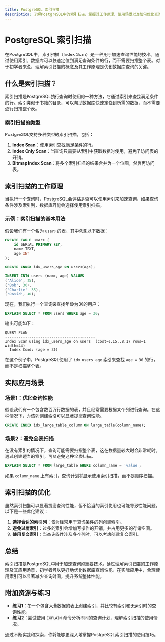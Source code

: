```yaml
---
title: PostgreSQL 索引扫描
description: 了解PostgreSQL中的索引扫描，掌握其工作原理、使用场景以及如何优化查询性能。
---
```


# PostgreSQL 索引扫描

在PostgreSQL中，索引扫描（Index Scan）是一种用于加速查询性能的技术。通过使用索引，数据库可以快速定位到满足查询条件的行，而不需要扫描整个表。对于初学者来说，理解索引扫描的概念及其工作原理是优化数据库查询的关键。

## 什么是索引扫描？

索引扫描是PostgreSQL执行查询时使用的一种方法，它通过索引来查找满足条件的行。索引类似于书籍的目录，可以帮助数据库快速定位到所需的数据，而不需要逐行扫描整个表。

### 索引扫描的类型

PostgreSQL支持多种类型的索引扫描，包括：

1. **Index Scan**：使用索引查找满足条件的行。
2. **Index Only Scan**：当查询只需要从索引中获取数据时使用，避免了访问表的开销。
3. **Bitmap Index Scan**：将多个索引扫描的结果合并为一个位图，然后再访问表。

## 索引扫描的工作原理

当执行一个查询时，PostgreSQL会评估是否可以使用索引来加速查询。如果查询条件涉及索引列，数据库可能会选择使用索引扫描。

### 示例：索引扫描的基本用法

假设我们有一个名为 `users` 的表，其中包含以下数据：

```sql
CREATE TABLE users (
    id SERIAL PRIMARY KEY,
    name TEXT,
    age INT
);

CREATE INDEX idx_users_age ON users(age);

INSERT INTO users (name, age) VALUES
('Alice', 25),
('Bob', 30),
('Charlie', 35),
('David', 40);
```

现在，我们执行一个查询来查找年龄为30的用户：

```sql
EXPLAIN SELECT * FROM users WHERE age = 30;
```

输出可能如下：

```
QUERY PLAN
-----------------------------------------
Index Scan using idx_users_age on users  (cost=0.15..8.17 rows=1 width=44)
  Index Cond: (age = 30)
```

在这个例子中，PostgreSQL使用了 `idx_users_age` 索引来查找 `age = 30` 的行，而不是扫描整个表。

## 实际应用场景

### 场景1：优化查询性能

假设我们有一个包含数百万行数据的表，并且经常需要根据某个列进行查询。在这种情况下，为该列创建索引可以显著提高查询性能。

```sql
CREATE INDEX idx_large_table_column ON large_table(column_name);
```

### 场景2：避免全表扫描

在没有索引的情况下，查询可能需要扫描整个表，这在数据量较大时会非常耗时。通过创建适当的索引，可以避免这种全表扫描。

```sql
EXPLAIN SELECT * FROM large_table WHERE column_name = 'value';
```

如果 `column_name` 上有索引，查询计划将显示使用索引扫描，而不是顺序扫描。

## 索引扫描的优化

虽然索引扫描可以显著提高查询性能，但不恰当的索引使用也可能导致性能问题。以下是一些优化建议：

1. **选择合适的索引列**：仅为经常用于查询条件的列创建索引。
2. **避免过度索引**：过多的索引会增加写操作的开销，并占用更多的存储空间。
3. **使用复合索引**：当查询条件涉及多个列时，可以考虑创建复合索引。

## 总结

索引扫描是PostgreSQL中用于加速查询的重要技术。通过理解索引扫描的工作原理及其应用场景，初学者可以更好地优化数据库查询性能。在实际应用中，合理使用索引可以显著减少查询时间，提升系统整体性能。

## 附加资源与练习

- **练习1**：在一个包含大量数据的表上创建索引，并比较有索引和无索引时的查询性能。
- **练习2**：尝试使用 `EXPLAIN` 命令分析不同的查询计划，理解索引扫描的使用情况。

通过不断实践和探索，你将能够更深入地掌握PostgreSQL索引扫描的使用技巧。
